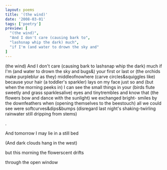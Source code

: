 ```yaml
---
layout: poems
title: '(the wind)'
date: '2008-03-01'
tags: ['poetry']
preview: [
  "(the wind)",
  "And I don't care (causing bark to",
  "lashsnap whip the dark) much",
  "if I'm (and water to drown the sky and"
]
---
```



<Text>
  <Text display='inline' color='accent'>(the wind)</Text>
</Text>

<Text>
  And I don't care <Text display='inline' color='accent'>(causing bark to</Text>
</Text>

<Text>
  <Text display='inline' color='accent'>lashsnap whip the dark)</Text> much
</Text>

<Text>
  if I'm <Text display='inline' color='accent'>(and water to drown the sky and</Text>
</Text>

<Text>
  <Text display='inline' color='accent'>bugs&)</Text> your first or last or <Text display='inline' color='accent'>(the orchids</Text>
</Text>

<Text>
  <Text display='inline' color='accent'>make purpleblur as they)</Text> middleofnowhere
</Text>

<Text>
  <Text display='inline' color='accent'>(carve circles&squiggles like)</Text> because
</Text>

<Text>
  your hair <Text display='inline' color='accent'>(a toddler's sparkler)</Text> lays on my
</Text>

<Text>
  face just so and <Text display='inline' color='accent'>(but when the morning peeks in)</Text>
</Text>

<Text>
  I can see the small things in your <Text display='inline' color='accent'>(birds flute sweetly</Text>
</Text>

<Text>
  <Text display='inline' color='accent'>and grass sparklesalive)</Text> eyes and tinytrembles and know that
</Text>

<Text>
  <Text display='inline' color='accent'>(the flowers bow and dance with the sunlight)</Text> we exchanged bright-
</Text>

<Text>
  smiles by the downfeathers when <Text display='inline' color='accent'>(opening themselves to the beestouch)</Text>
</Text>

<Text>
  all we could see were softcurves&dips&bumps <Text display='inline' color='accent'>(disregard last night's</Text>
</Text>

<Text>
  <Text display='inline' color='accent'>shaking-twirling rainwater still dripping from stems)</Text>
</Text>

<Text mb={3}>.</Text>

<Text>And tomorrow I may lie in a still bed</Text>

<Text>
  <Text display='inline' color='accent'>(And dark clouds hang in the west)</Text>
</Text>

<Text>but this morning the flowerscent drifts</Text>

<Text>through the open window</Text>

